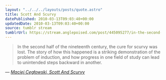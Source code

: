 ```yaml
---
layout: "../../../layouts/posts/quote.astro"
title: Scott And Scurvy
datePublished: 2010-03-13T09:03:40+00:00
updatedDate: 2010-03-13T09:03:40+00:00
source: tumblr stream
tumblrUrl: https://stream.anglepoised.com/post/445095277/in-the-second-half-of-the-nineteenth-century-the
---
```


> In the second half of the nineteenth century, the cure for scurvy was lost. The story of how this happened is a striking demonstration of the problem of induction, and how progress in one field of study can lead to unintended steps backward in another.

— <cite>[Maciej Cegłowski, _Scott And Scurvy_](https://idlewords.com/2010/03/scott_and_scurvy.htm)</cite>
